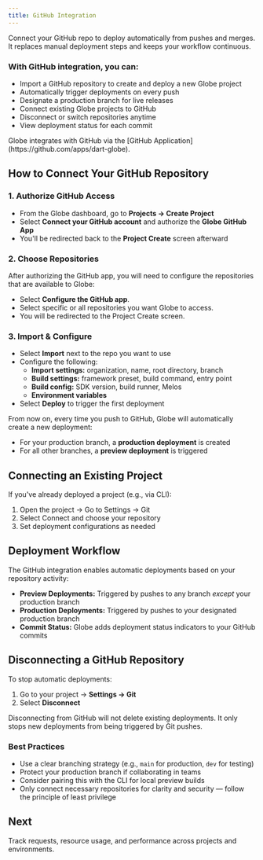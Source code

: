 ```yaml
---
title: GitHub Integration
---
```


Connect your GitHub repo to deploy automatically from pushes and merges. It replaces manual deployment steps and keeps your workflow continuous.

### With GitHub integration, you can:

- Import a GitHub repository to create and deploy a new Globe project
- Automatically trigger deployments on every push
- Designate a production branch for live releases
- Connect existing Globe projects to GitHub
- Disconnect or switch repositories anytime
- View deployment status for each commit

<Info>
  Globe integrates with GitHub via the [GitHub
  Application](https://github.com/apps/dart-globe).
</Info>

## How to Connect Your GitHub Repository

### 1. Authorize GitHub Access

- From the Globe dashboard, go to **Projects → Create Project**
- Select **Connect your GitHub account** and authorize the **Globe GitHub App**
- You'll be redirected back to the **Project Create** screen afterward

### 2. Choose Repositories

After authorizing the GitHub app, you will need to configure the repositories that are available to Globe:

- Select **Configure the GitHub app**.
- Select specific or all repositories you want Globe to access.
- You will be redirected to the Project Create screen.

### 3. Import & Configure

- Select **Import** next to the repo you want to use
- Configure the following:
  - **Import settings:** organization, name, root directory, branch
  - **Build settings:** framework preset, build command, entry point
  - **Build config:** SDK version, build runner, Melos
  - **Environment variables**
- Select **Deploy** to trigger the first deployment

From now on, every time you push to GitHub, Globe will automatically create a new deployment:

- For your production branch, a **production deployment** is created
- For all other branches, a **preview deployment** is triggered

## Connecting an Existing Project

If you've already deployed a project (e.g., via CLI):

1. Open the project → Go to Settings → Git
2. Select Connect and choose your repository
3. Set deployment configurations as needed

## Deployment Workflow

The GitHub integration enables automatic deployments based on your repository activity:

- **Preview Deployments:** Triggered by pushes to any branch _except_ your production branch
- **Production Deployments:** Triggered by pushes to your designated production branch
- **Commit Status:** Globe adds deployment status indicators to your GitHub commits

## Disconnecting a GitHub Repository

To stop automatic deployments:

1. Go to your project → **Settings → Git**
2. Select **Disconnect**

<Info>
  Disconnecting from GitHub will not delete existing deployments. It only stops
  new deployments from being triggered by Git pushes.
</Info>

### Best Practices

- Use a clear branching strategy (e.g., `main` for production, `dev` for testing)
- Protect your production branch if collaborating in teams
- Consider pairing this with the CLI for local preview builds
- Only connect necessary repositories for clarity and security — follow the principle of least privilege

## Next

Track requests, resource usage, and performance across projects and environments.
